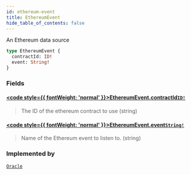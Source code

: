 ```yaml
---
id: ethereum-event
title: EthereumEvent
hide_table_of_contents: false
---
```








An Ethereum data source

```graphql
type EthereumEvent {
  contractId: ID!
  event: String!
}
```


### Fields

#### [<code style={{ fontWeight: 'normal' }}>EthereumEvent.<b>contractId</b></code>](#)<Bullet />[`ID!`](/mainnet/api/graphql/scalars/id) <Badge class="secondary" text="non-null"/> <Badge class="secondary" text="scalar"/>
> The ID of the ethereum contract to use (string)
> 

#### [<code style={{ fontWeight: 'normal' }}>EthereumEvent.<b>event</b></code>](#)<Bullet />[`String!`](/mainnet/api/graphql/scalars/string) <Badge class="secondary" text="non-null"/> <Badge class="secondary" text="scalar"/>
> Name of the Ethereum event to listen to. (string)
> 



### Implemented by

[`Oracle`](/mainnet/api/graphql/unions/oracle)  <Badge class="secondary" text="union"/>




